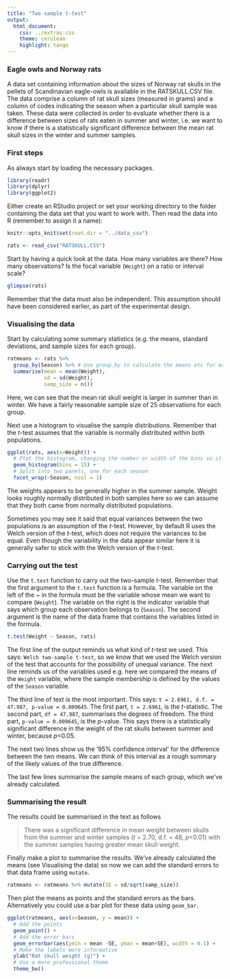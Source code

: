 ```yaml
---
title: "Two sample t-test"
output:
  html_document:
    css: ../extras.css
    theme: cerulean
    highlight: tango
---
```


### Eagle owls and Norway rats

A data set containing information about the sizes of Norway rat skulls in the pellets of Scandinavian eagle-owls is available in the RATSKULL.CSV file. The data comprise a column of rat skull sizes (measured in grams) and a column of codes indicating the season when a particular skull sample was taken. These data were collected in order to evaluate whether there is a difference between sizes of rats eaten in summer and winter, i.e. we want to know if there is a statistically significant difference between the mean rat skull sizes in the winter and summer samples.

### First steps

As always start by loading the necessary packages.

```r
library(readr)
library(dplyr)
library(ggplot2)
```

Either create an RStudio project or set your working directory to the folder containing the data set that you want to work with. Then read the data into R (remember to assign it a name):

```r
knitr::opts_knit$set(root.dir = "../data_csv")
```

```r
rats <- read_csv("RATSKULL.CSV")  
```

Start by having a quick look at the data. How many variables are there? How many observations? Is the focal variable (`Weight`) on a ratio or interval scale? 

```r
glimpse(rats)
```

Remember that the data must also be independent. This assumption should have been considered earlier, as part of the experimental design.  

### Visualising the data
Start by calculating some summary statistics (e.g. the means, standard deviations, and sample sizes for each group). 

```r
ratmeans <- rats %>%
  group_by(Season) %>% # Use group_by to calculate the means etc for each group
  summarise(mean = mean(Weight), 
            sd = sd(Weight), 
            samp_size = n())
```

Here, we can see that the mean rat skull weight is larger in summer than in winter. We have a fairly reasonable sample size of 25 observations for each group.

Next use a histogram to visualise the sample distributions. Remember that the *t*-test assumes that the variable is normally distributed within both populations. 

```r
ggplot(rats, aes(x=Weight)) + 
  # Plot the histogram, changing the number or width of the bins so it's appropriate for the data
  geom_histogram(bins = 15) + 
  # Split into two panels, one for each season
  facet_wrap(~Season, ncol = 1)
```

The weights appears to be generally higher in the summer sample. Weight looks roughly normally distributed in both samples here so we can assume that they both came from normally distributed populations.

Sometimes you may see it said that equal variances between the two populations is an assumption of the *t*-test. However, by default R uses the Welch version of the *t*-test, which does not require the variances to be equal. Even though the variability in the data appear similar here it is generally safer to stick with the Welch version of the *t*-test.

### Carrying out the test
Use the `t.test` function to carry out the two-sample *t*-test. Remember that the first argument to the `t.test` function is a formula. The variable on the left of the ~ in the formula must be the variable whose mean we want to compare (`Weight`). The variable on the right is the indicator variable that says which group each observation belongs to (`Season`). The second argument is the name of the data frame that contains the variables listed in the formula. 

```r
t.test(Weight ~ Season, rats)
```

The first line of the output reminds us what kind of *t*-test we used. This says: `Welch two-sample t-test`, so we know that we used the Welch version of the test that accounts for the possibility of unequal variance. The next line reminds us of the variables used e.g. here we compared the means of the `Weight` variable, where the sample membership is defined by the values of the `Season` variable.

The third line of text is the most important. This says: `t = 2.6961, d.f. = 47.987, p-value = 0.009645`. The first part, `t = 2.6961`, is the *t*-statistic. The second part, `df = 47.987`, summarises the degrees of freedom. The third part, `p-value = 0.009645`, is the *p*-value. This says there is a statistically significant difference in the weight of the rat skulls between summer and winter, because *p*<0.05. 

The next two lines show us the ‘95% confidence interval’ for the difference between the two means. We can think of this interval as a rough summary of the likely values of the true difference.

The last few lines summarise the sample means of each group, which we've already calculated.

### Summarising the result
The results could be summarised in the text as follows

> There was a significant difference in mean weight between skulls from the summer and winter samples (*t* = 2.70, d.f. = 48, *p*<0.01) with the summer samples having greater mean skull weight.

Finally make a plot to summarise the results. We've already calculated the means (see Visualising the data) so now we can add the standard errors to that data frame using `mutate`.
```r
ratmeans <- ratmeans %>% mutate(SE = sd/sqrt(samp_size))
```

Then plot the means as points and the standard errors as the bars. Alternatively you could use a bar plot for these data using `geom_bar`. 

```r
ggplot(ratmeans, aes(x=Season, y = mean)) + 
  # Add the points 
  geom_point() + 
  # Add the error bars
  geom_errorbar(aes(ymin = mean -SE, ymax = mean+SE), width = 0.1) + 
  # Make the labels more informative
  ylab("Rat skull weight (g)") + 
  # Use a more professional theme
  theme_bw()
```
